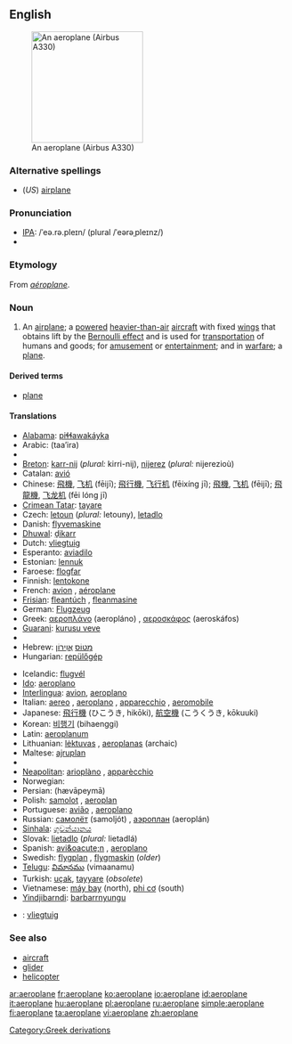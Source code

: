 {{see|aéroplane}}
==English==
[[Image:Egyptair.a330-200.su-gce.arp.jpg|thumb|right|200px|An aeroplane (Airbus A330)]]

===Alternative spellings===
*(''US'') [[airplane]]

===Pronunciation===
* [[Wiktionary:Pronunciation_key|IPA]]: /ˈeə.rə.pleɪn/ (plural /ˈeərəˌpleɪnz/)
* {{audio|en-uk-aeroplane.ogg|Audio (UK)}}

===Etymology===
From {{F.}} ''[[aéroplane]]''.

===Noun===
{{en-noun}}

# {{UK}} An [[airplane]]; a [[powered]] [[heavier-than-air]] [[aircraft]] with fixed [[wing]]s that obtains lift by the [[Bernoulli effect]] and is used for [[transportation]] of humans and goods; for [[amusement]] or [[entertainment]]; and in [[warfare]]; a [[plane]].

====Derived terms====
* [[plane]]

====Translations====
{{trans-top|airplane, a winged aircraft}}
*[[Alabama]]: [[piɬɬawakáyka]]
*Arabic: {{ARchar|[[طائرة]]}} (taa’ira) {{f}}
*{{trreq|Basque}}
*[[Breton]]: [[karr-nij]] {{m}} (''plural:'' kirri-nij), [[nijerez]] {{f}} (''plural:'' nijerezioù)
*Catalan: [[avió]]
*Chinese: [[飛機]], [[飞机]] (fēijī); [[飛行機]], [[飞行机]] (fēixíng jī); [[飛機]], [[飞机]] (fēijī); [[飛龍機]], [[飞龙机]] (fēi lóng jī)
*[[Crimean Tatar]]: [[tayare]]
*Czech: [[letoun]] {{m}} (''plural:'' letouny), [[letadlo]] {{n}}
*Danish: [[flyvemaskine]] {{c}}
*[[Dhuwal]]: [[ḏikarr]]
*Dutch: [[vliegtuig]] {{n}}
*Esperanto: [[aviadilo]]
*Estonian: [[lennuk]]
*Faroese: [[flogfar]] {{n}}
*Finnish: [[lentokone]]
*French: [[avion]] {{m}}, [[aéroplane]] {{m}}
*[[Frisian]]: [[fleantúch]] {{n}}, [[fleanmasine]]
*German: [[Flugzeug]] {{n}}
*Greek: [[αεροπλάνο]] (aeropláno) {{n}}, [[αεροσκάφος]] (aeroskáfos) {{n}}
*[[Guarani]]: [[kurusu veve]]
*{{trreq|Hawaiian}}
*Hebrew: [[מטוס|מָטוֹס]] {{m}} [[אוירון|אֲוִירוֹן]] {{m}}
*Hungarian: [[repülőgép]]
{{trans-mid}}
*Icelandic: [[flugvél]] {{f}}
*[[Ido]]: [[aeroplano]]
*[[Interlingua]]: [[avion]], [[aeroplano]]
*Italian: [[aereo]] {{m}}, [[aeroplano]] {{m}}, [[apparecchio]] {{m}}, [[aeromobile]] {{f}}
*Japanese: [[飛行機]] (ひこうき, hikōki), [[航空機]] (こうくうき, kōkuuki)
*Korean: [[비행기]] (bihaenggi)
*Latin: [[aeroplanum]] {{n}}
*Lithuanian: [[lėktuvas]] {{m}}, [[aeroplanas]] {{m}} (archaic)
*Maltese: [[ajruplan]] {{m}}
*{{trreq|Maori}}
*[[Neapolitan]]: [[arioplàno]] {{m}}, [[apparècchio]] {{m}}
*Norwegian: {{t+|no|fly|n}}
*Persian: {{FAchar|[[هواپیما|هَواپَيما]]}} (hævāpeymā)
*Polish: [[samolot]] {{m}}, [[aeroplan]] {{m}}
*Portuguese: [[avião]] {{m}}, [[aeroplano]] {{m}}
*Russian: [[самолёт]] (samoljót) {{m}}, [[аэроплан]] (aeroplán) {{m}}
*[[Sinhala]]: [[ගුවන්යානය]] {{n}}
*Slovak: [[lietadlo]] {{n}} (''plural:'' lietadlá)
*Spanish: [[avi&oacute;n]] {{m}}, [[aeroplano]] {{m}}
*Swedish: [[flygplan]] {{c}}, [[flygmaskin]] {{c}} (''older'')
*[[Telugu]]: [[విమానము]] (vimaanamu)
*Turkish: [[uçak]], [[tayyare]] (''obsolete'')
*Vietnamese: [[máy bay]] (north), [[phi cơ]] (south)
*[[Yindjibarndi]]: [[barbarrnyungu]]
{{trans-bottom}}

{{checktrans}}
*{{ttbc|Afrikaans}}: [[vliegtuig]] {{n}} <!--gender!?-->

===See also===
*[[aircraft]]
*[[glider]]
*[[helicopter]]

[[Category:Greek derivations]]

[[ar:aeroplane]]
[[fr:aeroplane]]
[[ko:aeroplane]]
[[io:aeroplane]]
[[id:aeroplane]]
[[it:aeroplane]]
[[hu:aeroplane]]
[[pl:aeroplane]]
[[ru:aeroplane]]
[[simple:aeroplane]]
[[fi:aeroplane]]
[[ta:aeroplane]]
[[vi:aeroplane]]
[[zh:aeroplane]]